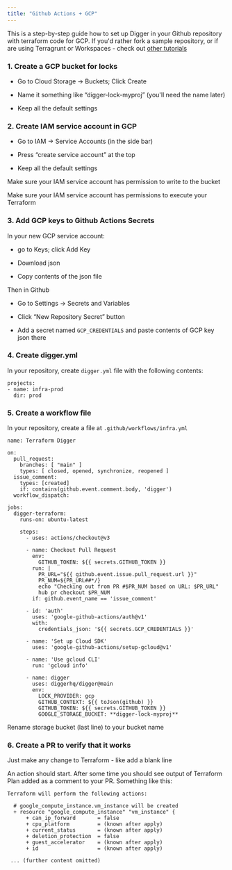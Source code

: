 ```yaml
---
title: "Github Actions + GCP"
---
```


This is a step-by-step guide how to set up Digger in your Github repository with terraform code for GCP. If you'd rather fork a sample repository, or if are using Terragrunt or Workspaces - check out [other tutorials](https://diggerhq.gitbook.io/digger-docs/getting-started)

### 1\. Create a GCP bucket for locks

* Go to Cloud Storage → Buckets; Click Create

* Name it something like “digger-lock-myproj” (you'll need the name later)

* Keep all the default settings

### 2\. Create IAM service account in GCP

* Go to IAM → Service Accounts (in the side bar)

* Press “create service account” at the top

* Keep all the default settings

Make sure your IAM service account has permission to write to the bucket

Make sure your IAM service account has permissions to execute your Terraform

### 3\. Add GCP keys to Github Actions Secrets

In your new GCP service account:

* go to Keys; click Add Key

* Download json

* Copy contents of the json file

Then in Github

* Go to Settings → Secrets and Variables

* Click “New Repository Secret” button

* Add a secret named `GCP_CREDENTIALS` and paste contents of GCP key json there

### 4\. Create digger.yml

In your repository, create `digger.yml` file with the following contents:

```
projects:
- name: infra-prod
  dir: prod
```

### 5\. Create a workflow file

In your repository, create a file at `.github/workflows/infra.yml`

```
name: Terraform Digger

on:
  pull_request:
    branches: [ "main" ]
    types: [ closed, opened, synchronize, reopened ]
  issue_comment:
    types: [created]
    if: contains(github.event.comment.body, 'digger')
  workflow_dispatch:

jobs:
  digger-terraform:
    runs-on: ubuntu-latest

    steps:
      - uses: actions/checkout@v3

      - name: Checkout Pull Request
        env:
          GITHUB_TOKEN: ${{ secrets.GITHUB_TOKEN }}
        run: |
          PR_URL="${{ github.event.issue.pull_request.url }}"
          PR_NUM=${PR_URL##*/}
          echo "Checking out from PR #$PR_NUM based on URL: $PR_URL"
          hub pr checkout $PR_NUM
        if: github.event_name == 'issue_comment'
        
      - id: 'auth'
        uses: 'google-github-actions/auth@v1'
        with:
          credentials_json: '${{ secrets.GCP_CREDENTIALS }}'

      - name: 'Set up Cloud SDK'
        uses: 'google-github-actions/setup-gcloud@v1'

      - name: 'Use gcloud CLI'
        run: 'gcloud info'

      - name: digger
        uses: diggerhq/digger@main
        env:
          LOCK_PROVIDER: gcp
          GITHUB_CONTEXT: ${{ toJson(github) }}
          GITHUB_TOKEN: ${{ secrets.GITHUB_TOKEN }}
          GOOGLE_STORAGE_BUCKET: **digger-lock-myproj**
```

<Note>
Rename storage bucket (last line) to your bucket name
</Note>

### 6\. Create a PR to verify that it works

Just make any change to Terraform - like add a blank line

An action should start. After some time you should see output of Terraform Plan added as a comment to your PR. Something like this:

```
Terraform will perform the following actions:

  # google_compute_instance.vm_instance will be created
  + resource "google_compute_instance" "vm_instance" {
      + can_ip_forward       = false
      + cpu_platform         = (known after apply)
      + current_status       = (known after apply)
      + deletion_protection  = false
      + guest_accelerator    = (known after apply)
      + id                   = (known after apply)
      
 ... (further content omitted)
```